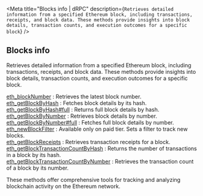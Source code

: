 
<Meta
  title="Blocks info | dRPC"
  description={`Retrieves detailed information from a specified Ethereum block, including transactions, receipts, and block data. These methods provide insights into block details, transaction counts, and execution outcomes for a specific block`}
/>
## Blocks info

Retrieves detailed information from a specified Ethereum block, including transactions, receipts, and block data. These methods provide insights into block details, transaction counts, and execution outcomes for a specific block.

[eth_blockNumber](/ethereum-api/blocksinfo/eth_blockNumber) : Retrieves the latest block number. \
[eth_getBlockByHash](/ethereum-api/blocksinfo/eth_getBlockByHash) : Fetches block details by its hash. \
[eth_getBlockByHash#full](/ethereum-api/blocksinfo/eth_getBlockByHashfull) : Returns full block details by hash. \
[eth_getBlockByNumber](/ethereum-api/blocksinfo/eth_getBlockByNumber) : Retrieves block details by number. \
[eth_getBlockByNumber#full](/ethereum-api/blocksinfo/eth_getBlockByNumberfull) : Fetches full block details by number. \
[eth_newBlockFilter](/ethereum-api/blocksinfo/eth_newBlockFilter) : Available only on paid tier. Sets a filter to track new blocks. \
[eth_getBlockReceipts](/ethereum-api/blocksinfo/eth_getBlockReceipts) : Retrieves transaction receipts for a block. \
[eth_getBlockTransactionCountByHash](/ethereum-api/blocksinfo/eth_getBlockTransactionCountByHash) : Returns the number of transactions in a block by its hash. \
[eth_getBlockTransactionCountByNumber](/ethereum-api/blocksinfo/eth_getBlockTransactionCountByNumber) : Retrieves the transaction count of a block by its number.

These methods offer comprehensive tools for tracking and analyzing blockchain activity on the Ethereum network.

<Space h={16} />
<GetStarted />
